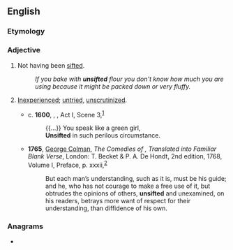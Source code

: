 ==English==

===Etymology===
{{prefix|un|sifted|lang=en}}

===Adjective===
{{en-adj|-}}

# Not having been [[sift]]ed.
#: ''If you bake with '''unsifted''' flour you don't know how much you are using because it might be packed down or very fluffy.''
# {{lb|en|archaic|figurative}} [[inexperienced|Inexperienced]]; [[untried]], [[unscrutinized]].
#* c. '''1600''', {{w|William Shakespeare}}, ''{{w|Hamlet}}'', Act I, Scene 3,<sup>[http://www.opensourceshakespeare.org/views/plays/play_view.php?WorkID=hamlet&Scope=entire&pleasewait=1&msg=pl]</sup>
#*: {{...}} You speak like a green girl,
#*: '''Unsifted''' in such perilous circumstance.
#* '''1765''', [[w:George Colman the Elder|George Colman]], ''The Comedies of {{w|Terence}}, Translated into Familiar Blank Verse'', London: T. Becket & P. A. De Hondt, 2nd edition, 1768, Volume I, Preface, p. xxxii,<sup>[https://archive.org/details/comediesofterenc01tereuoft]</sup>
#*: But each man’s understanding, such as it is, must be his guide; and he, who has not courage to make a free use of it, but obtrudes the opinions of others, '''unsifted''' and unexamined, on his readers, betrays more want of respect for their understanding, than diffidence of his own.

===Anagrams===
* {{l|en|unfisted}}
